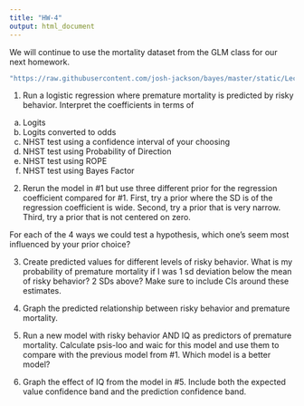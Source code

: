 ```yaml
---
title: "HW-4"
output: html_document
---
```


We will continue to use the mortality dataset from the GLM class for our next homework. 

```r
"https://raw.githubusercontent.com/josh-jackson/bayes/master/static/Lectures/mortality.csv"
```


1. Run a logistic regression where premature mortality is predicted by risky behavior. Interpret the coefficients in terms of 

a. Logits
b. Logits converted to odds
c. NHST test using a confidence interval of your choosing
d. NHST test using Probability of Direction
e. NHST test using ROPE
f. NHST test using Bayes Factor

2. Rerun the model in #1 but use three different prior for the regression coefficient compared for #1. First, try a prior where the SD is of the regression coefficient is wide. Second, try a prior that is very narrow. Third, try a prior that is not centered on zero. 

For each of the 4 ways we could test a hypothesis, which one's seem most influenced by your prior choice?

3. Create predicted values for different levels of risky behavior. What is my probability of premature mortality if I was 1 sd deviation below the mean of risky behavior? 2 SDs above? Make sure to include CIs around these estimates. 

4. Graph the predicted relationship between risky behavior and premature mortality.

5. Run a new model with risky behavior AND IQ as predictors of premature mortality. Calculate psis-loo and waic for this model and use them to compare with the previous model from #1. Which model is a better model? 

6. Graph the effect of IQ from the model in #5. Include both the expected value confidence band and the prediction confidence band. 